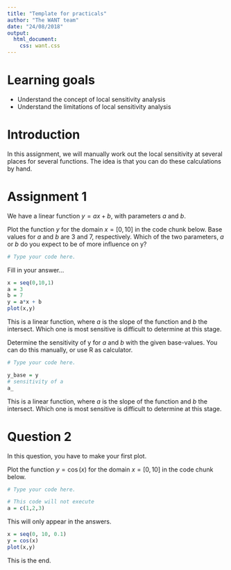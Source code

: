 ```yaml
---
title: "Template for practicals"
author: "The WANT team"
date: "24/08/2018"
output:
  html_document:
    css: want.css
---
```


# Learning goals
* Understand the concept of local sensitivity analysis
* Understand the limitations of local sensitivity analysis 

# Introduction
In this assignment, we will manually work out the local sensitivity at several places for several functions. The idea is that you can do these calculations by hand. 

# Assignment 1
We have a linear function $y = ax + b$, with parameters $a$ and $b$. 

<span class="question">
Plot the function $y$ for the domain $x = [0, 10]$ in the code chunk below. Base values for $a$ and $b$ are 3 and 7, respectively. Which of the two parameters, $a$ or $b$ do you expect to be of more influence on y? 
</span>

```r
# Type your code here.
```

<span class="student_answer">
Fill in your answer...
</span>

<span class="answer">
```r
x = seq(0,10,1)
a = 3
b = 7
y = a*x + b
plot(x,y)
```
This is a linear function, where $a$ is the slope of the function and $b$ the intersect. Which one is most sensitive is difficult to determine at this stage. 
</span>

<span class="question">
Determine the sensitivity of y for $a$ and $b$ with the given base-values. You can do this manually, or use R as calculator.  
</span>


```r
# Type your code here.
```


<span class="answer">
```r
y_base = y
# sensitivity of a
a_


```
This is a linear function, where $a$ is the slope of the function and $b$ the intersect. Which one is most sensitive is difficult to determine at this stage. 
</span>











# Question 2
In this question, you have to make your first plot.

<span class="question">
Plot the function $y = \cos(x)$ for the domain $x = [0, 10]$ in the code chunk below.
</span>

```r
# Type your code here.
```

```r
# This code will not execute
a = c(1,2,3)
```

<span class="answer">
This will only appear in the answers.
```r
x = seq(0, 10, 0.1)
y = cos(x)
plot(x,y)
```
</span>

This is the end.

